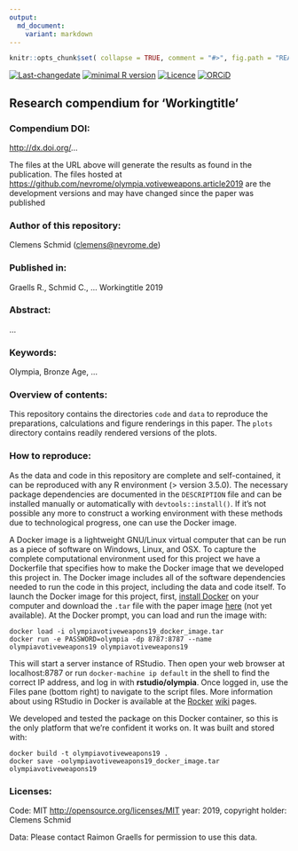 ```yaml
---
output:
  md_document:
    variant: markdown
---
```


<!-- README.md is generated from README.Rmd. Please edit that file -->

```r
knitr::opts_chunk$set( collapse = TRUE, comment = "#>", fig.path = "README-" )
```

[![Last-changedate](https://img.shields.io/badge/last%20change-`r gsub('-', '--', Sys.Date())`-brightgreen.svg)](https://github.com/nevrome/olympia.votiveweapons.article2019/commits/master)
[![minimal R version](https://img.shields.io/badge/R%3E%3D-3.5.0-brightgreen.svg)](https://cran.r-project.org/)
[![Licence](https://img.shields.io/github/license/mashape/apistatus.svg)](http://choosealicense.com/licenses/mit/)
[![ORCiD](https://img.shields.io/badge/ORCiD-0000--0003--3448--5715-green.svg)](http://orcid.org/0000-0003-3448-5715)

## Research compendium for ‘Workingtitle’

### Compendium DOI:

<http://dx.doi.org/>…

The files at the URL above will generate the results as found in the publication. The files hosted at <https://github.com/nevrome/olympia.votiveweapons.article2019> are the development versions and may have changed since the paper was published

### Author of this repository:

Clemens Schmid (<clemens@nevrome.de>)

### Published in:

Graells R., Schmid C., ... Workingtitle 2019

### Abstract:

...

### Keywords: 

Olympia, Bronze Age, ...

### Overview of contents:

This repository contains the directories `code` and `data` to reproduce the preparations, calculations and figure renderings in this paper. The `plots` directory contains readily rendered versions of the plots.

### How to reproduce:

As the data and code in this repository are complete and self-contained, it can be reproduced with any R environment (\> version 3.5.0). The necessary package dependencies are documented in the `DESCRIPTION` file and can be installed manually or automatically with `devtools::install()`. If it’s not possible any more to construct a working environment with these methods due to technological progress, one can use the Docker image.

A Docker image is a lightweight GNU/Linux virtual computer that can be run as a piece of software on Windows, Linux, and OSX. To capture the complete computational environment used for this project we have a Dockerfile that specifies how to make the Docker image that we developed this project in. The Docker image includes all of the software dependencies needed to run the code in this project, including the data and code itself. To launch the Docker image for this project, first, [install Docker](https://docs.docker.com/installation/) on your computer and download the `.tar` file with the paper image [here](...) (not yet available). At the Docker prompt, you can load and run the image with:

    docker load -i olympiavotiveweapons19_docker_image.tar
    docker run -e PASSWORD=olympia -dp 8787:8787 --name olympiavotiveweapons19 olympiavotiveweapons19

This will start a server instance of RStudio. Then open your web browser at localhost:8787 or run `docker-machine ip default` in the shell to find the correct IP address, and log in with **rstudio/olympia**. Once logged in, use the Files pane (bottom right) to navigate to the script files. More information about using RStudio in Docker is available at the [Rocker](https://github.com/rocker-org) [wiki](https://github.com/rocker-org/rocker/wiki/Using-the-RStudio-image) pages.

We developed and tested the package on this Docker container, so this is the only platform that we’re confident it works on. It was built and stored with:

    docker build -t olympiavotiveweapons19 .
    docker save -oolympiavotiveweapons19_docker_image.tar olympiavotiveweapons19

### Licenses:

Code: MIT <http://opensource.org/licenses/MIT> year: 2019, copyright holder: Clemens Schmid

Data: Please contact Raimon Graells for permission to use this data.
